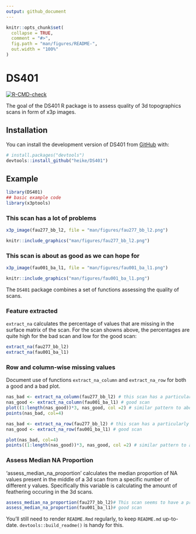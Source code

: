 ```yaml
---
output: github_document
---
```


<!-- README.md is generated from README.Rmd. Please edit that file -->

```r
knitr::opts_chunk$set(
  collapse = TRUE,
  comment = "#>",
  fig.path = "man/figures/README-",
  out.width = "100%"
)
```

# DS401

<!-- badges: start -->
[![R-CMD-check](https://github.com/heike/DS401/workflows/R-CMD-check/badge.svg)](https://github.com/heike/DS401/actions)
<!-- badges: end -->

The goal of the DS401 R package is to assess quality of 3d topographics scans in form of x3p images. 

## Installation

You can install the development version of DS401 from [GitHub](https://github.com/) with:

``` r
# install.packages("devtools")
devtools::install_github("heike/DS401")
```

## Example


```r
library(DS401)
## basic example code
library(x3ptools)
```

### This scan has a lot of problems

```r
x3p_image(fau277_bb_l2, file = "man/figures/fau277_bb_l2.png")
```

```r
knitr::include_graphics("man/figures/fau277_bb_l2.png")
```

### This scan is about as good as we can hope for

```r
x3p_image(fau001_ba_l1, file = "man/figures/fau001_ba_l1.png")
```

```r
knitr::include_graphics("man/figures/fau001_ba_l1.png")
```


The `DS401` package combines a set of functions assessing the quality of scans.

### Feature extracted

`extract_na` calculates the percentage of values that are missing in the surface matrix of the scan. For the scan showns above, the percentages are quite high for the bad scan and low for the good scan:

```r
extract_na(fau277_bb_l2)
extract_na(fau001_ba_l1)
```

### Row and column-wise missing values

Document use of functions `extract_na_column` and `extract_na_row` for both a good and a bad plot. 

```r
nas_bad <- extract_na_column(fau277_bb_l2) # this scan has a particularly high percentage of missing values
nas_good <- extract_na_column(fau001_ba_l1) # good scan
plot((1:length(nas_good))*3, nas_good, col =2) # similar pattern to above, but low values for most of the scan
points(nas_bad, col=4)
```



```r
nas_bad <- extract_na_row(fau277_bb_l2) # this scan has a particularly high percentage of missing values
nas_good <- extract_na_row(fau001_ba_l1) # good scan

plot(nas_bad, col=4)
points((1:length(nas_good))*3, nas_good, col =2) # similar pattern to above, but low values for most of the scan
```


### Assess Median NA Proportion

'assess_median_na_proportion' calculates the median proportion of NA values present in the middle of a 3d scan from a specific number of different y values. Specifically this variable is calculating the amount of feathering occuring in the 3d scans.  
```r
assess_median_na_proportion(fau277_bb_l2)# This scan seems to have a problem with feathering
assess_median_na_proportion(fau001_ba_l1)# good scan

```
You'll still need to render `README.Rmd` regularly, to keep `README.md` up-to-date. `devtools::build_readme()` is handy for this. 


